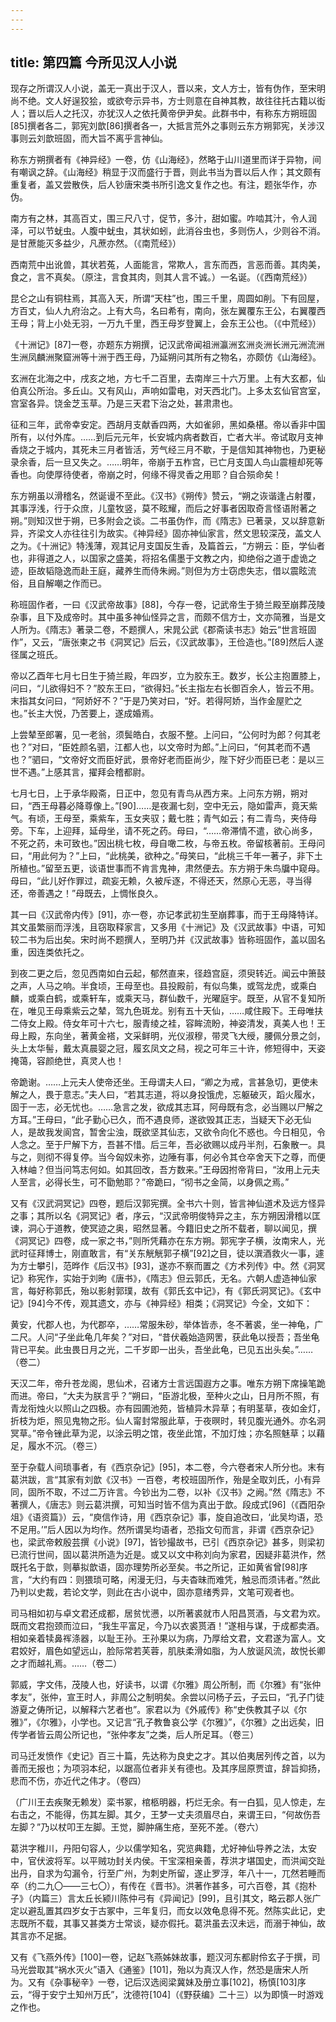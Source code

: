 ```yaml
---
---
---
```

title: 第四篇 今所见汉人小说
---




现存之所谓汉人小说，盖无一真出于汉人，晋以来，文人方士，皆有伪作，至宋明尚不绝。文人好逞狡狯，或欲夸示异书，方士则意在自神其教，故往往托古籍以衒人；晋以后人之托汉，亦犹汉人之依托黄帝伊尹矣。此群书中，有称东方朔班固[85]撰者各二，郭宪刘歆[86]撰者各一，大抵言荒外之事则云东方朔郭宪，关涉汉事则云刘歆班固，而大旨不离乎言神仙。

称东方朔撰者有《神异经》一卷，仿《山海经》，然略于山川道里而详于异物，间有嘲讽之辞。《山海经》稍显于汉而盛行于晋，则此书当为晋以后人作；其文颇有重复者，盖又尝散佚，后人钞唐宋类书所引逸文复作之也。有注，题张华作，亦伪。

南方有之林，其高百丈，围三尺八寸，促节，多汁，甜如蜜。咋啮其汁，令人润泽，可以节蚘虫。人腹中蚘虫，其状如蚓，此消谷虫也，多则伤人，少则谷不消。是甘蔗能灭多益少，凡蔗亦然。（《南荒经》）

西南荒中出讹兽，其状若菟，人面能言，常欺人，言东而西，言恶而善。其肉美，食之，言不真矣。（原注，言食其肉，则其人言不诚。）一名诞。（《西南荒经》）

昆仑之山有铜柱焉，其高入天，所谓“天柱”也，围三千里，周圆如削。下有回屋，方百丈，仙人九府治之。上有大鸟，名曰希有，南向，张左翼覆东王公，右翼覆西王母；背上小处无羽，一万九千里，西王母岁登翼上，会东王公也。（《中荒经》）

《十洲记》[87]一卷，亦题东方朔撰，记汉武帝闻祖洲瀛洲玄洲炎洲长洲元洲流洲生洲凤麟洲聚窟洲等十洲于西王母，乃延朔问其所有之物名，亦颇仿《山海经》。

玄洲在北海之中，戌亥之地，方七千二百里，去南岸三十六万里。上有大玄都，仙伯真公所治。多丘山。又有风山，声响如雷电，对天西北门。上多太玄仙官宫室，宫室各异。饶金芝玉草。乃是三天君下治之处，甚肃肃也。

征和三年，武帝幸安定。西胡月支献香四两，大如雀卵，黑如桑椹。帝以香非中国所有，以付外库。……到后元元年，长安城内病者数百，亡者大半。帝试取月支神香烧之于城内，其死未三月者皆活，芳气经三月不歇，于是信知其神物也，乃更秘录余香，后一旦又失之。……明年，帝崩于五柞宫，已亡月支国人鸟山震檀却死等香也。向使厚待使者，帝崩之时，何缘不得灵香之用耶？自合殒命矣！

东方朔虽以滑稽名，然诞谩不至此。《汉书》《朔传》赞云，“朔之诙谐逢占射覆，其事浮浅，行于众庶，儿童牧竖，莫不眩耀，而后之好事者因取奇言怪语附著之朔。”则知汉世于朔，已多附会之谈。二书虽伪作，而《隋志》已著录，又以辞意新异，齐梁文人亦往往引为故实。《神异经》固亦神仙家言，然文思较深茂，盖文人之为。《十洲记》特浅薄，观其记月支国反生香，及篇首云，“方朔云：臣，学仙者也，非得道之人，以国家之盛美，将招名儒墨于文教之内，抑绝俗之道于虚诡之迹，臣故韬隐逸而赴王庭，藏养生而侍朱阙。”则但为方士窃虑失志，借以震眩流俗，且自解嘲之作而已。

称班固作者，一曰《汉武帝故事》[88]，今存一卷，记武帝生于猗兰殿至崩葬茂陵杂事，且下及成帝时。其中虽多神仙怪异之言，而颇不信方士，文亦简雅，当是文人所为。《隋志》著录二卷，不题撰人，宋晁公武《郡斋读书志》始云“世言班固作”，又云，“唐张柬之书《洞冥记》后云，《汉武故事》，王俭造也。”[89]然后人遂径属之班氏。

帝以乙酉年七月七日生于猗兰殿，年四岁，立为胶东王。数岁，长公主抱置膝上，问曰，“儿欲得妇不？”胶东王曰，“欲得妇。”长主指左右长御百余人，皆云不用。末指其女问曰，“阿娇好不？”于是乃笑对曰，“好。若得阿娇，当作金屋贮之也。”长主大悦，乃苦要上，遂成婚焉。

上尝辇至郎署，见一老翁，须鬓皓白，衣服不整。上问曰，“公何时为郎？何其老也？”对曰，“臣姓颜名驷，江都人也，以文帝时为郎。”上问曰，“何其老而不遇也？”驷曰，“文帝好文而臣好武，景帝好老而臣尚少，陛下好少而臣已老：是以三世不遇。”上感其言，擢拜会稽都尉。

七月七日，上于承华殿斋，日正中，忽见有青鸟从西方来。上问东方朔，朔对曰，“西王母暮必降尊像上。”[90]……是夜漏七刻，空中无云，隐如雷声，竟天紫气。有顷，王母至，乘紫车，玉女夹驭；戴七胜；青气如云；有二青鸟，夹侍母旁。下车，上迎拜，延母坐，请不死之药。母曰，“……帝滞情不遣，欲心尚多，不死之药，未可致也。”因出桃七枚，母自噉二枚，与帝五枚。帝留核著前。王母问曰，“用此何为？”上曰，“此桃美，欲种之。”母笑曰，“此桃三千年一著子，非下土所植也。”留至五更，谈语世事而不肯言鬼神，肃然便去。东方朔于朱鸟牖中窥母。母曰，“此儿好作罪过，疏妄无赖，久被斥逐，不得还天，然原心无恶，寻当得还，帝善遇之！”母既去，上惆怅良久。

其一曰《汉武帝内传》[91]，亦一卷，亦记孝武初生至崩葬事，而于王母降特详。其文虽繁丽而浮浅，且窃取释家言，又多用《十洲记》及《汉武故事》中语，可知较二书为后出矣。宋时尚不题撰人，至明乃并《汉武故事》皆称班固作，盖以固名重，因连类依托之。

到夜二更之后，忽见西南如白云起，郁然直来，径趋宫庭，须臾转近。闻云中箫鼓之声，人马之响。半食顷，王母至也。县投殿前，有似鸟集，或驾龙虎，或乘白麟，或乘白鹤，或乘轩车，或乘天马，群仙数千，光曜庭宇。既至，从官不复知所在，唯见王母乘紫云之辇，驾九色斑龙。别有五十天仙，……咸住殿下。王母唯扶二侍女上殿。侍女年可十六七，服青绫之袿，容眸流盼，神姿清发，真美人也！王母上殿，东向坐，著黄金褡，文采鲜明，光仪淑穆，带灵飞大绶，腰佩分景之剑，头上太华髻，戴太真晨婴之冠，履玄凤文之舄，视之可年三十许，修短得中，天姿掩蔼，容颜绝世，真灵人也！

帝跪谢。……上元夫人使帝还坐。王母谓夫人曰，“卿之为戒，言甚急切，更使未解之人，畏于意志。”夫人曰，“若其志道，将以身投饿虎，忘躯破灭，蹈火履水，固于一志，必无忧也。……急言之发，欲成其志耳，阿母既有念，必当赐以尸解之方耳。”王母曰，“此子勤心已久，而不遇良师，遂欲毁其正志，当疑天下必无仙人，是故我发阆宫，暂舍尘浊，既欲坚其仙志，又欲令向化不惑也。今日相见，令人念之。至于尸解下方，吾甚不惜。后三年，吾必欲赐以成丹半剂，石象散一。具与之，则彻不得复停。当今匈奴未弥，边陲有事，何必令其仓卒舍天下之尊，而便入林岫？但当问笃志何如。如其回改，吾方数来。”王母因拊帝背曰，“汝用上元夫人至言，必得长生，可不勖勉耶？”帝跪曰，“彻书之金简，以身佩之焉。”

又有《汉武洞冥记》四卷，题后汉郭宪撰。全书六十则，皆言神仙道术及远方怪异之事；其所以名《洞冥记》者，序云，“汉武帝明俊特异之主，东方朔因滑稽以匡谏，洞心于道教，使冥迹之奥，昭然显著。今籍旧史之所不载者，聊以闻见，撰《洞冥记》四卷，成一家之书，”则所凭藉亦在东方朔。郭宪字子横，汝南宋人，光武时征拜博士，刚直敢言，有“关东觥觥郭子横”[92]之目，徒以潠酒救火一事，遽为方士攀引，范晔作《后汉书》[93]，遂亦不察而置之《方术列传》中。然《洞冥记》称宪作，实始于刘昫《唐书》，《隋志》但云郭氏，无名。六朝人虚造神仙家言，每好称郭氏，殆以影射郭璞，故有《郭氏玄中记》，有《郭氏洞冥记》。《玄中记》[94]今不传，观其遗文，亦与《神异经》相类；《洞冥记》今全，文如下：

黄安，代郡人也，为代郡卒，……常服朱砂，举体皆赤，冬不著裘，坐一神龟，广二尺。人问“子坐此龟几年矣？”对曰，“昔伏羲始造网罟，获此龟以授吾；吾坐龟背已平矣。此虫畏日月之光，二千岁即一出头，吾坐此龟，已见五出头矣。”……（卷二）

天汉二年，帝升苍龙阁，思仙术，召诸方士言远国遐方之事。唯东方朔下席操笔跪而进。帝曰，“大夫为朕言乎？”朔曰，“臣游北极，至种火之山，日月所不照，有青龙衔烛火以照山之四极。亦有园圃池苑，皆植异木异草；有明茎草，夜如金灯，折枝为炬，照见鬼物之形。仙人甯封常服此草，于夜暝时，转见腹光通外。亦名洞冥草。”帝令锉此草为泥，以涂云明之馆，夜坐此馆，不加灯烛；亦名照魅草；以藉足，履水不沉。（卷三）

至于杂载人间琐事者，有《西京杂记》[95]，本二卷，今六卷者宋人所分也。末有葛洪跋，言“其家有刘歆《汉书》一百卷，考校班固所作，殆是全取刘氏，小有异同，固所不取，不过二万许言。今钞出为二卷，以补《汉书》之阙。”然《隋志》不著撰人，《唐志》则云葛洪撰，可知当时皆不信为真出于歆。段成式[96]（《酉阳杂俎》《语资篇》）云，“庾信作诗，用《西京杂记》事，旋自追改曰，‘此吴均语，恐不足用。’”后人因以为均作。然所谓吴均语者，恐指文句而言，非谓《西京杂记》也，梁武帝敕殷芸撰《小说》[97]，皆钞撮故书，已引《西京杂记》甚多，则梁初已流行世间，固以葛洪所造为近是。或又以文中称刘向为家君，因疑非葛洪作，然既托名于歆，则摹拟歆语，固亦理势所必至矣。书之所记，正如黄省曾[98]序言，“大约有四：则猥琐可略，闲漫无归，与夫杳昧而难凭，触忌而须讳者。”然此乃判以史裁，若论文学，则此在古小说中，固亦意绪秀异，文笔可观者也。

司马相如初与卓文君还成都，居贫忧懑，以所著裘就市人阳昌贳酒，与文君为欢。既而文君抱颈而泣曰，“我生平富足，今乃以衣裘贳酒！”遂相与谋，于成都卖酒。相如亲着犊鼻裈涤器，以耻王孙。王孙果以为病，乃厚给文君，文君遂为富人。文君姣好，眉色如望远山，脸际常若芙蓉，肌肤柔滑如脂，为人放诞风流，故悦长卿之才而越礼焉。……（卷二）

郭威，字文伟，茂陵人也，好读书，以谓《尔雅》周公所制，而《尔雅》有“张仲孝友”，张仲，宣王时人，非周公之制明矣。余尝以问杨子云，子云曰，“孔子门徒游夏之俦所记，以解释六艺者也”。家君以为《外戚传》称“史佚教其子以《尔雅》”，《尔雅》，小学也。又记言“孔子教鲁哀公学《尔雅》”，《尔雅》之出远矣，旧传学者皆云周公所记也，“张仲孝友”之类，后人所足耳。（卷三）

司马迁发愤作《史记》百三十篇，先达称为良史之才。其以伯夷居列传之首，以为善而无报也；为项羽本纪，以踞高位者非关有德也。及其序屈原贾谊，辞旨抑扬，悲而不伤，亦近代之伟才。（卷四）

（广川王去疾聚无赖发）栾书冢，棺柩明器，朽烂无余。有一白狐，见人惊走，左右击之，不能得，伤其左脚。其夕，王梦一丈夫须眉尽白，来谓王曰，“何故伤吾左脚？”乃以杖叩王左脚。王觉，脚肿痛生疮，至死不差。（卷六）

葛洪字稚川，丹阳句容人，少以儒学知名，究览典籍，尤好神仙导养之法，太安中，官伏波将军。以平贼功封关内侯。干宝深相亲善，荐洪才堪国史，而洪闻交趾出丹，自求为勾漏令，行至广州，为刺史所留，遂止罗浮，年八十一，兀然若睡而卒（约二九〇——三七〇），有传在《晋书》。洪著作甚多，可六百卷，其《抱朴子》（内篇三）言太丘长颍川陈仲弓有《异闻记》[99]，且引其文，略云郡人张广定以避乱置其四岁女于古冢中，三年复归，而女以效龟息得不死。然陈实此记，史志既所不载，其事又甚类方士常谈，疑亦假托。葛洪虽去汉未远，而溺于神仙，故其言亦不足据。

又有《飞燕外传》[100]一卷，记赵飞燕姊妹故事，题汉河东都尉伶玄子于撰，司马光尝取其“祸水灭火”语入《通鉴》[101]，殆以为真汉人作，然恐是唐宋人所为。又有《杂事秘辛》一卷，记后汉选阅梁冀妹及册立事[102]，杨慎[103]序云，“得于安宁土知州万氏”，沈德符[104]（《野获编》二十三）以为即慎一时游戏之作也。